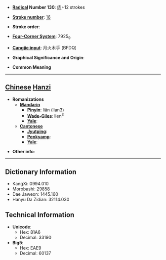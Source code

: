 * '''[[Wiktionary:Chinese radical index| Radical]] Number 130''': [[Wiktionary:Chinese radical index 肉|肉]]+12 strokes

* '''[[Wiktionary:Chinese total strokes index|Stroke number]]''': [[Wiktionary:Chinese total strokes index 16|16]]

* '''Stroke order''': 

* '''[[Wiktionary:Chinese four corner index|Four-Corner System]]''': 7925<sub>9</sub>

* '''[[Wiktionary:Chinese Cangjie index|Cangjie input]]''': 月火木手 (BFDQ)

* '''Graphical Significance and Origin''': 

* '''Common Meaning'''

----

== [[Chinese]] [[Hanzi]] ==

* '''Romanizations'''
** '''[[Mandarin]]'''
*** '''[[Pinyin]]''': liǎn (lian3)
*** '''[[Wade-Giles]]''': lien<sup>3</sup>
*** '''[[Yale]]''': 
** '''[[Cantonese]]'''
*** '''[[Jyutping]]''':
*** '''[[Penkyamp]]''': 
*** '''[[Yale]]''': 

* '''Other info''': 

----

== Dictionary Information ==

* KangXi: 0994.010
* Morobashi: 29858
* Dae Jaweon: 1445.160
* Hanyu Da Zidian: 32114.030

== Technical Information ==

* '''Unicode''':
** Hex: 81A6
** Decimal: 33190
* '''Big5''':
** Hex: EAE9
** Decimal: 60137